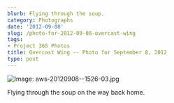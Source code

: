 ```yaml
---
blurb: Flying through the soup.
category: Photographs
date: '2012-09-08'
slug: /photo-for-2012-09-08-overcast-wing
tags:
- Project 365 Photos
title: Overcast Wing -- Photo for September 8, 2012
type: post
---
```



![Image: aws-20120908--1526-03.jpg](/aws-20120908--1526-03.jpg)

Flying through the soup on the way back home.